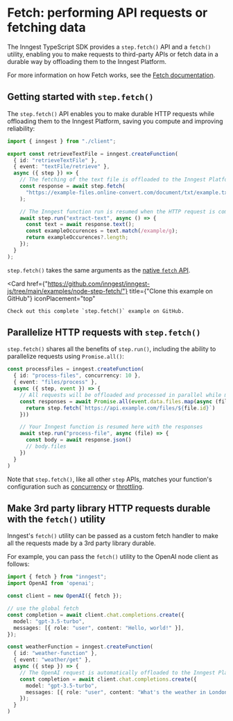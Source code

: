 


# Fetch: performing API requests or fetching data <VersionBadge version="TypeScript only" />

The Inngest TypeScript SDK provides a `step.fetch()` API and a `fetch()` utility, enabling you to make requests to third-party APIs or fetch data in a durable way by offloading them to the Inngest Platform.

For more information on how Fetch works, see the [Fetch documentation](/docs/features/inngest-functions/steps-workflows/fetch).

## Getting started with `step.fetch()`

The `step.fetch()` API enables you to make durable HTTP requests while offloading them to the Inngest Platform, saving you compute and improving reliability:

```ts {{ title: "src/inngest/functions.ts" }}
import { inngest } from "./client";

export const retrieveTextFile = inngest.createFunction(
  { id: "retrieveTextFile" },
  { event: "textFile/retrieve" },
  async ({ step }) => {
    // The fetching of the text file is offloaded to the Inngest Platform
    const response = await step.fetch(
      "https://example-files.online-convert.com/document/txt/example.txt"
    );

    // The Inngest function run is resumed when the HTTP request is complete
    await step.run("extract-text", async () => {
      const text = await response.text();
      const exampleOccurences = text.match(/example/g);
      return exampleOccurences?.length;
    });
  }
);
```

`step.fetch()` takes the same arguments as the [native `fetch` API](https://developer.mozilla.org/en-US/docs/Web/API/Fetch_API/Using_Fetch).

<CardGroup cols={1}>

  <Card
    href={"https://github.com/inngest/inngest-js/tree/main/examples/node-step-fetch/"}
    title={"Clone this example on GitHub"}
    iconPlacement="top"
  >
    Check out this complete `step.fetch()` example on GitHub.
  </Card>

</CardGroup>


## Parallelize HTTP requests with `step.fetch()`

`step.fetch()` shares all the benefits of `step.run()`, including the ability to parallelize requests using `Promise.all()`:

```typescript
const processFiles = inngest.createFunction(
  { id: "process-files", concurrency: 10 },
  { event: "files/process" },
  async ({ step, event }) => {
    // All requests will be offloaded and processed in parallel while matching the concurrency limit
    const responses = await Promise.all(event.data.files.map(async (file) => {
      return step.fetch(`https://api.example.com/files/${file.id}`)
    }))

    // Your Inngest function is resumed here with the responses
    await step.run("process-file", async (file) => {
      const body = await response.json()
      // body.files
    })
  }
)
```
Note that `step.fetch()`, like all other `step` APIs, matches your function's configuration such as [concurrency](/docs/guides/concurrency) or [throttling](/docs/guides/throttling).

## Make 3rd party library HTTP requests durable with the `fetch()` utility

Inngest's `fetch()` utility can be passed as a custom fetch handler to make all the requests made by a 3rd party library durable.

For example, you can pass the `fetch()` utility to the OpenAI node client as follows:

```typescript
import { fetch } from "inngest";
import OpenAI from 'openai';

const client = new OpenAI({ fetch });

// use the global fetch
const completion = await client.chat.completions.create({
  model: "gpt-3.5-turbo",
  messages: [{ role: "user", content: "Hello, world!" }],
});

const weatherFunction = inngest.createFunction(
  { id: "weather-function" },
  { event: "weather/get" },
  async ({ step }) => {
    // The OpenAI request is automatically offloaded to the Inngest Platform
    const completion = await client.chat.completions.create({
      model: "gpt-3.5-turbo",
      messages: [{ role: "user", content: "What's the weather in London?" }],
    });
  }
)
```
